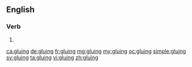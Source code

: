 ==English==

===Verb===
{{head|en|present participle}}

# {{present participle of|glue|lang=en}}

[[ca:gluing]]
[[de:gluing]]
[[fr:gluing]]
[[mg:gluing]]
[[my:gluing]]
[[oc:gluing]]
[[simple:gluing]]
[[sv:gluing]]
[[ta:gluing]]
[[vi:gluing]]
[[zh:gluing]]